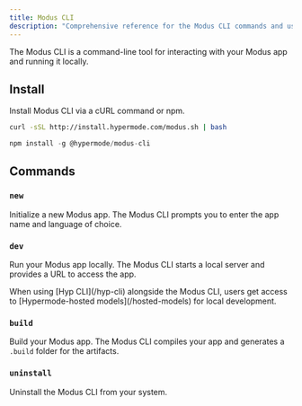 ```yaml
---
title: Modus CLI
description: "Comprehensive reference for the Modus CLI commands and usage"
---
```


The Modus CLI is a command-line tool for interacting with your Modus app and running it locally.

## Install

Install Modus CLI via a cURL command or npm.

<CodeGroup>

```bash cURL
curl -sSL http://install.hypermode.com/modus.sh | bash
```

```js npm
npm install -g @hypermode/modus-cli
```

</CodeGroup>

## Commands

### `new`

Initialize a new Modus app. The Modus CLI prompts you to enter the app name and language of choice.

### `dev`

Run your Modus app locally. The Modus CLI starts a local server and provides a URL to access the
app.

<Tip>
  When using [Hyp CLI](/hyp-cli) alongside the Modus CLI, users get access to [Hypermode-hosted
  models](/hosted-models) for local development.
</Tip>

### `build`

Build your Modus app. The Modus CLI compiles your app and generates a `.build` folder for the
artifacts.

### `uninstall`

Uninstall the Modus CLI from your system.
